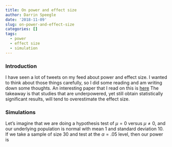 ```yaml
---
title: On power and effect size
author: Darrin Speegle
date: '2018-11-09'
slug: on-power-and-effect-size
categories: []
tags:
  - power
  - effect size
  - simulation
---
```


### Introduction

I have seen a lot of tweets on my feed about power and effect size. I wanted to think about those things carefully, so I did some reading and am writing down some thoughts. An interesting paper that I read on this is [here](http://www.stat.columbia.edu/~gelman/research/unpublished/power.pdf) The takeaway is that studies that are underpowered, yet still obtain statistically significant results, will tend to overestimate the effect size.

### Simulations

Let's imagine that we are doing a hypothesis test of $\mu = 0$ versus $\mu \not = 0$, and our underlying population is normal with mean 1 and standard deviation 10. If we take a sample of size 30 and test at the $\alpha = .05$ level, then our power is



